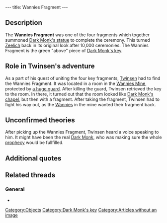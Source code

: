 ---
title: Wannies Fragment
---

{{Quote|
Quote=his fragment of the wannies' key is one of the elements which will permit you to piece together the key to Dark Monk's temple.|
Character=Official description}}

==Description==
The '''Wannies Fragment''' was one of the four fragments which together summoned [[Dark Monk's statue]] to complete the ceremony. This turned [[Zeelich]] back in its original look after 10,000 ceremonies. The Wannies Fragment is the green "above" piece of [[Dark Monk's key]].

==Role in Twinsen's adventure==
As a part of his quest of uniting the four key fragments, [[Twinsen]] had to find the Wannies Fragment. It was located in a room in the [[Wannies Mine]], protected by [[Alfred|a huge guard]]. After killing the guard, Twinsen retrieved the key to the room. In there, it turned out that the room looked like [[Dark Monk's chapel]], but then with a fragment. After taking the fragment, Twinsen had to fight his way out, as the [[Wannies]] in the mine wanted their fragment back.

==Unconfirmed theories==
After picking up the Wannies Fragment, Twinsen heard a voice speaking to him. It might have been the real [[Dark Monk]], who was making sure the whole [[prophecy]] would be fullfilled.

==Additional quotes==
{{Quote|
Quote=But it's you who took our fragment. You don't realize what you have done. Listen carefully.|
Character=[[Dark Monk's priest]]}}
{{Quote|
Quote=The time of the ceremony is near. Now that you have taken our fragment, Dark Monk will not chase the monsters of the gas or the cloud which blankets Zeelich!|
Character=Dark Monk's priest}}
{{Quote|
Quote=Easy, Twinsen, be careful. It's not the time to break this precious fragment!!|
Character=A voice}}

==Related threads==
===General===
* {{thread|id=10899|title=Has anyone emailed our good ol' Fred about...}}

[[Category:Objects]]
[[Category:Dark Monk's key]]
[[Category:Articles without an image]]